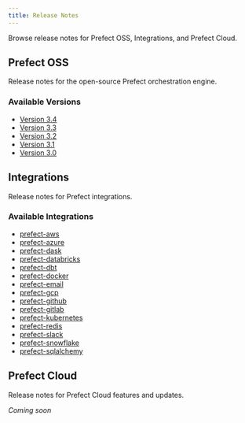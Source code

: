 ```yaml
---
title: Release Notes
---
```


Browse release notes for Prefect OSS, Integrations, and Prefect Cloud.

## Prefect OSS

Release notes for the open-source Prefect orchestration engine.

### Available Versions

- [Version 3.4](/v3/release-notes/oss/version-3-4)
- [Version 3.3](/v3/release-notes/oss/version-3-3)
- [Version 3.2](/v3/release-notes/oss/version-3-2)
- [Version 3.1](/v3/release-notes/oss/version-3-1)
- [Version 3.0](/v3/release-notes/oss/version-3-0)


## Integrations

Release notes for Prefect integrations.

### Available Integrations

- [prefect-aws](/v3/release-notes/integrations/prefect-aws)
- [prefect-azure](/v3/release-notes/integrations/prefect-azure)
- [prefect-dask](/v3/release-notes/integrations/prefect-dask)
- [prefect-databricks](/v3/release-notes/integrations/prefect-databricks)
- [prefect-dbt](/v3/release-notes/integrations/prefect-dbt)
- [prefect-docker](/v3/release-notes/integrations/prefect-docker)
- [prefect-email](/v3/release-notes/integrations/prefect-email)
- [prefect-gcp](/v3/release-notes/integrations/prefect-gcp)
- [prefect-github](/v3/release-notes/integrations/prefect-github)
- [prefect-gitlab](/v3/release-notes/integrations/prefect-gitlab)
- [prefect-kubernetes](/v3/release-notes/integrations/prefect-kubernetes)
- [prefect-redis](/v3/release-notes/integrations/prefect-redis)
- [prefect-slack](/v3/release-notes/integrations/prefect-slack)
- [prefect-snowflake](/v3/release-notes/integrations/prefect-snowflake)
- [prefect-sqlalchemy](/v3/release-notes/integrations/prefect-sqlalchemy)


## Prefect Cloud

Release notes for Prefect Cloud features and updates.

*Coming soon*

